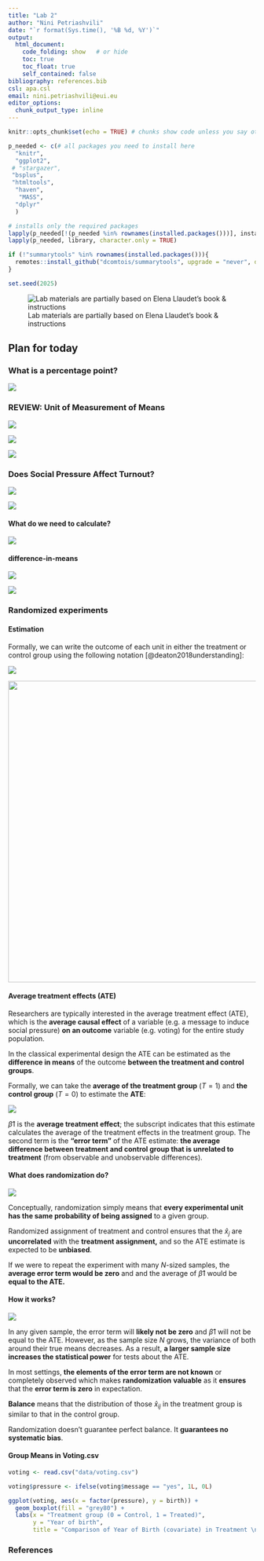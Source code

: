 ```yaml
---
title: "Lab 2"
author: "Nini Petriashvili"
date: "`r format(Sys.time(), '%B %d, %Y')`"
output:
  html_document:
    code_folding: show   # or hide
    toc: true
    toc_float: true
    self_contained: false
bibliography: references.bib
csl: apa.csl        
email: nini.petriashvili@eui.eu
editor_options: 
  chunk_output_type: inline
---
```


```r
knitr::opts_chunk$set(echo = TRUE) # chunks show code unless you say otherwise

p_needed <- c(# all packages you need to install here
  "knitr",
  "ggplot2",
 # "stargazer",
 "bsplus",
 "htmltools",
  "haven", 
   "MASS",
  "dplyr" 
  ) 

# installs only the required packages 
lapply(p_needed[!(p_needed %in% rownames(installed.packages()))], install.packages)
lapply(p_needed, library, character.only = TRUE)

if (!"summarytools" %in% rownames(installed.packages())){
  remotes::install_github("dcomtois/summarytools", upgrade = "never", dependencies = TRUE)
}

set.seed(2025)
```

![Lab materials are partially based on Elena Llaudet’s book & instructions](images/cover.png)

## Plan for today

### What is a percentage point?

![](images/percent.png)

### REVIEW: Unit of Measurement of Means {.tabset}

![](images/review.png)

![](images/estimator.png)

![](images/estimator%202.png)

### Does Social Pressure Affect Turnout? {.tabset}

![](images/poster.png)

![](images/RQ.png)

#### What do we need to calculate?

![](images/What%20do..png)

#### difference-in-means

![](images/formula.png)

![](images/formul2.png)

### Randomized experiments {.tabset}

#### Estimation

Formally, we can write the outcome of each unit in either the treatment or control group using the following notation [@deaton2018understanding]:

![](images/Deaton.png)

![](images/where.png){width="614"}

#### Average treatment effects (ATE)

Researchers are typically interested in the average treatment effect (ATE), which is the **average causal effect** of a variable (e.g. a message to induce social pressure) **on an outcome** variable (e.g. voting) for the entire study population.

In the classical experimental design the ATE can be estimated as the **difference in means** of the outcome **between the treatment and control groups**.

Formally, we can take the **average of the treatment group** ($T=1$) and **the control group** ($T=0$) to estimate the **ATE**:

![](images/ATE.png)

$\hat{\beta}{1}$ is the **average treatment effect**; the subscript indicates that this estimate calculates the average of the treatment effects in the treatment group. The second term is the **“error term”** of the ATE estimate: **the average difference between treatment and control group that is unrelated to treatment** (from observable and unobservable differences).

#### What does randomization do?
![](images/ATE.png)

Conceptually, randomization simply means that **every experimental unit has the same probability of being assigned** to a given group.

Randomized assignment of treatment and control ensures that the $\hat{x}_{j}$ are **uncorrelated** with the **treatment assignment,** and so the ATE estimate is expected to be **unbiased**.

If we were to repeat the experiment with many $N$-sized samples, the **average error term would be zero** and and the average of $\hat{\beta}{1}$ would be **equal to the ATE.**

#### How it works?
![](images/ATE.png)

In any given sample, the error term will **likely not be zero** and $\hat{\beta}{1}$ will not be equal to the ATE. However, as the sample size $N$ grows, the variance of both around their true means decreases. As a result, **a larger sample size increases the statistical power** for tests about the ATE.

In most settings, **the elements of the error term are not known** or completely observed which makes **randomization** **valuable** as it **ensures** that the **error term is zero** in expectation.

**Balance** means that the distribution of those $\hat{x}_{ij}$ in the treatment group is similar to that in the control group.

Randomization doesn’t guarantee perfect balance. It **guarantees no systematic bias**.

#### Group Means in Voting.csv

```r
voting <- read.csv("data/voting.csv")

voting$pressure <- ifelse(voting$message == "yes", 1L, 0L)
```

```r
ggplot(voting, aes(x = factor(pressure), y = birth)) +
  geom_boxplot(fill = "grey80") +
  labs(x = "Treatment group (0 = Control, 1 = Treated)",
       y = "Year of birth",
       title = "Comparison of Year of Birth (covariate) in Treatment \n and Control Groups")
```

### References
